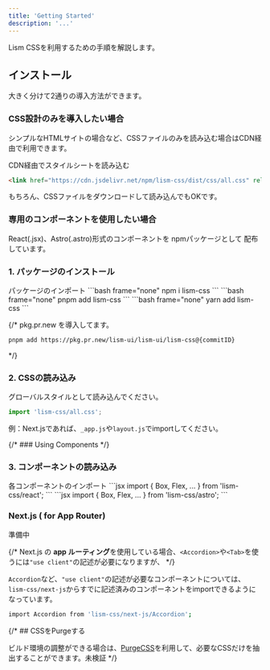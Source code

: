 ```yaml
---
title: 'Getting Started'
description: '...'
---
```



Lism CSSを利用するための手順を解説します。


## インストール

大きく分けて2通りの導入方法ができます。

### CSS設計のみを導入したい場合

シンプルなHTMLサイトの場合など、CSSファイルのみを読み込む場合はCDN経由で利用できます。


<PreviewTitle>CDN経由でスタイルシートを読み込む</PreviewTitle>
```html
<link href="https://cdn.jsdelivr.net/npm/lism-css/dist/css/all.css" rel="stylesheet" />
```

もちろん、CSSファイルをダウンロードして読み込んでもOKです。


### 専用のコンポーネントを使用したい場合

React(.jsx)、Astro(.astro)形式のコンポーネントを npmパッケージとして 配布しています。

### 1. パッケージのインストール

<Preview>
	<PreviewTitle>パッケージのインポート</PreviewTitle>
	<PreviewCode slot='tab' label='npm'>
	```bash frame="none"
	npm i lism-css
	```
	</PreviewCode>
	<PreviewCode slot='tab' label='pnpm'>
	```bash frame="none"
	pnpm add lism-css
	```
	</PreviewCode>
	<PreviewCode slot='tab' label='yarn'>
	```bash frame="none"
	yarn add lism-css
	```
	</PreviewCode>
</Preview>



{/* <Note title='最新版mainブランチのテスト'>
pkg.pr.new を導入してます。

```zsh frame="none"
pnpm add https://pkg.pr.new/lism-ui/lism-ui/lism-css@{commitID}
```
</Note> */}



### 2. CSSの読み込み

<PreviewTitle>グローバルスタイルとして読み込んでください。</PreviewTitle>
```js
import 'lism-css/all.css';
```

例：Next.jsであれば、`_app.js`や`layout.js`でimportしてください。


{/* ### Using Components */}
### 3. コンポーネントの読み込み

<Preview>
<PreviewTitle>各コンポーネントのインポート</PreviewTitle>
<PreviewCode slot='tab' label='.jsx'>
```jsx
import { Box, Flex, ... } from 'lism-css/react';
```
</PreviewCode>
<PreviewCode slot='tab' label='.astro'>
```jsx
import { Box, Flex, ... } from 'lism-css/astro';
```
</PreviewCode>
</Preview>



### Next.js ( for App Router)


<MemoBadge>準備中</MemoBadge>

{/* Next.js の **app ルーティング**を使用している場合、`<Accordion>`や`<Tab>`を使うには`"use client"`の記述が必要になりますが、 */}


`Accordion`など、`"use client"`の記述が必要なコンポーネントについては、`lism-css/next-js`からすでに記述済みのコンポーネントをimportできるようになっています。


```bash frame="none" filename="Add package"
import Accordion from 'lism-css/next-js/Accordion';
```


{/* ## CSSをPurgeする

ビルド環境の調整ができる場合は、[PurgeCSS](https://purgecss.com/)を利用して、必要なCSSだけを抽出することができます。<MemoBadge>未検証</MemoBadge> */}
